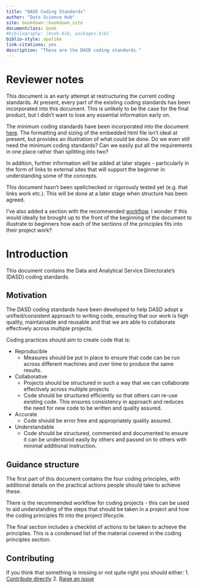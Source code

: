 ```yaml
--- 
title: "DASD Coding Standards"
author: "Data Science Hub"
site: bookdown::bookdown_site
documentclass: book
#bibliography: [book.bib, packages.bib]
biblio-style: apalike
link-citations: yes
description: "These are the DASD coding standards."
---
```

# Reviewer notes

This document is an early attempt at restructuring the current coding standards. At present, every part of the existing coding standards has been incorporated into this document. This is unlikely to be the case for the final product, but I didn't want to lose any essential information early on.

The minimum coding standards have been incorporated into the document [here](#mcstable). The formatting and sizing of the embedded html file isn't ideal at present, but provides an illustration of what could be done. Do we even still need the minimum coding standards? Can we easily put all the requirements in one place rather than splitting into two?

In addition, further information will be added at later stages - particularly in the form of links to external sites that will support the beginner in understanding some of the concepts.

This document hasn't been spellchecked or rigorously tested yet (e.g. that links work etc.). This will be done at a later stage when structure has been agreed.

I've also added a section with the recommended [workflow](#wf). I wonder if this would ideally be brought up to the front of the beginning of the document to illustrate to beginners how each of the sections of the principles fits into their project work?

# Introduction {#intro}

This document contains the Data and Analytical Service Directorate's (DASD) coding standards.  

## Motivation {#motivation}

The DASD coding standards have been developed to help DASD adopt a unified/consistent approach to writing code, ensuring that our work is high quality, maintainable and reusable and that we are able to collaborate effectively across multiple projects.

Coding practices should aim to create code that is:  

* Reproducible
  + Measures should be put in place to ensure that code can be run across different machines and over time to produce the same results.  
* Collaborative
  + Projects should be structured in such a way that we can collaborate effectively across multiple projects
  + Code should be structured efficiently so that others can re-use existing code. This ensures consistency in approach and reduces the need for new code to be written and quality assured.  
* Accurate
  + Code should be error free and appropriately quality assured.    
* Understandable
  + Code should be structured, commented and documented to ensure it can be understood easily by others and passed on to others with minimal additional instruction.

## Guidance structure {#structure}

The first part of this document contains the four coding principles, with additional details on the practical actions people should take to achieve these.

There is the recommended workflow for coding projects - this can be used to aid understanding of the steps that should be taken in a project and how the coding principles fit into the project lifecycle.

The final section includes a checklist of actions to be taken to achieve the principles. This is a condensed list of the material covered in the coding principles section.

## Contributing {#contributing}

If you think that something is missing or not quite right you should either:
1. [Contribute directly](#versioncontrol)
2. [Raise an issue](https://github.com/moj-analytical-services/our-coding-standards/issues)

